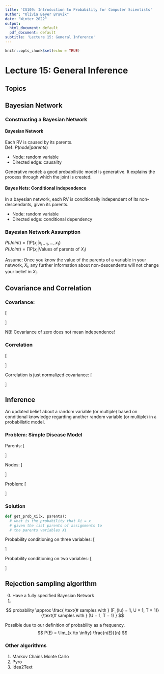```yaml
---
title: 'CS109: Introduction to Probability for Computer Scientists'
author: "Olivia Beyer Bruvik"
date: "Winter 2022"
output:
  html_document: default
  pdf_document: default
subtitle: 'Lecture 15: General Inference'
---
```


```r
knitr::opts_chunk$set(echo = TRUE)
```

# Lecture 15: General Inference {.tabset}

## Topics

## Bayesian Network
### Constructing a Bayesian Network {.tabset}
#### Bayesian Network
Each RV is caused by its parents. <br>
Def: $P(node|parents)$

- Node: random variable
- Directed edge: causality

Generative model: a good probabilistic model is generative. It explains the process through which the joint is created.

#### Bayes Nets: Conditional independence
In a bayesian network, each RV is conditionally independent of its non-descendants, given its parents. 

- Node: random variable
- Directed edge: conditional dependency

### Bayesian Network Assumption
$P(Joint) = \prod{P(x_i|x_{i-1}, ..., x_1)}$ <br>
$P(Joint) = \prod{ P(x_i | \text{Values of parents of } X_i)}$ <br>

Assume: Once you know the value of the parents of a variable in your network, $X_i$, any further information about non-descendents will not change your belief in $X_i$.

## Covariance and Correlation {.tabset}
### Covariance:
\[
\begin{aligned}
Cov(X,Y) &= E[(X-E[X])(Y-E[Y])] \\
&= E[XY] - E[Y]E[X]
\end{aligned}
\]

NB! Covariance of zero does not mean independence!

### Correlation
\[
\begin{aligned}
\rho (X,Y) = \frac{Cov(X,Y)}{\sqrt{Var(X)Var(Y)}}
\end{aligned}
\]

Correlation is just normalized covariance:
\[
\begin{aligned}
Cov(X,Y) < \sqrt{Var(X)Var(Y)} \\
Cov(X,Y) > -\sqrt{Var(X)Var(Y)}
\end{aligned}
\]

## Inference {.tabset}
An updated belief about a random variable (or multiple) based on conditional knowledge regarding another random variable (or multiple) in a probabilistic model.

### Problem: Simple Disease Model
Parents:
\[
\begin{aligned}
P(F_lu = 1) &= 0.1 \\
P(U = 1) &= 0.8
\end{aligned}
\]

Nodes:
\[
\begin{aligned}
P(F_ev = 1| F_lu = 1) &= 0.9 \\
P(F_ev = 1| F_lu = 0) &= 0.05 \\
\\
P(T = 1| F_lu = 0, U = 0) &= 0.1 \\
P(T = 1| F_lu = 0, U = 1) &= 0.8 \\
P(T = 1| F_lu = 1, U = 0) &= 0.9 \\
P(T = 1| F_lu = 0, U = 1) &= 1.0 \\
\end{aligned}
\]

Problem:
\[
\begin{aligned}
P(F_{lu} = 1 | F_{ev} = 0, U = 0, T=1)? \\
P(F_{lu} = 1 | U = 1, T=1)
\end{aligned}
\]

### Solution
```python
def get_prob_Xi(x, parents):
  # what is the probability that Xi = x
  # given the list parents of assignments to 
  # the parents variables Xi
```

Probability conditioning on three variables:
\[
\begin{aligned}
P(F_{lu} = 1 | F_{ev} = 0, U = 0, T=1) = \frac{P(F_{lu} = 1, F_{ev} = 0, U = 0, T=1)}{\sum_xP(F_{lu} = x, F_{ev} = 0, U = 0, T=1)}
\end{aligned}
\]

Probability conditioning on two variables:
\[
\begin{aligned}
P(F_{lu} = 1 | U = 1, T=1) = \frac{\sum_y P(F_{lu} = 1, F_{ev} = y, U = 1, T=1)}{\sum_x \sum_y P(F_{lu} = x, F_{ev} = y, U = 0, T=1)}
\end{aligned}
\]

## Rejection sampling algorithm
0. Have a fully specified Bayesian Network
1. 

$$
probability \approx 
\frac{
  \text{# samples with } (F_{lu} = 1, U = 1, T = 1)}
  {\text{# samples with } (U = 1, T = 1)
}
$$

Possible due to our definition of probability as a frequency.
$$
P(E) = \lim_{x \to \infty} \frac{n(E)}{n}
$$

### Other algorithms
1. Markov Chains Monte Carlo
2. Pyro
3. Idea2Text